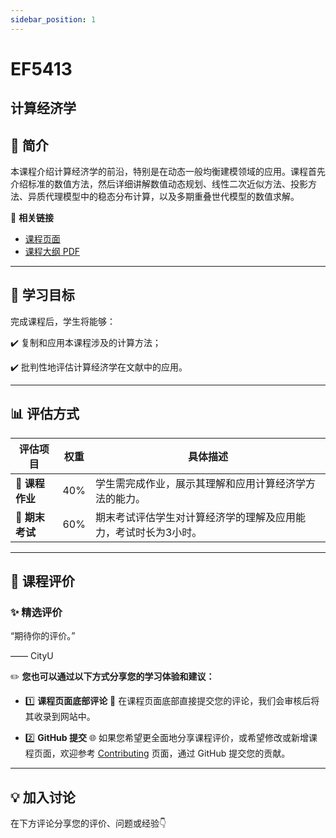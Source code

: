 ```yaml
---
sidebar_position: 1
---
```


# EF5413
## 计算经济学

## **📘 简介**
本课程介绍计算经济学的前沿，特别是在动态一般均衡建模领域的应用。课程首先介绍标准的数值方法，然后详细讲解数值动态规划、线性二次近似方法、投影方法、异质代理模型中的稳态分布计算，以及多期重叠世代模型的数值求解。

🔗 **相关链接**
- [课程页面](https://www.cityu.edu.hk/catalogue/pg/202425/course/EF5413.htm)
- [课程大纲 PDF](https://www.cityu.edu.hk/catalogue/pg/202425/course/EF5413.pdf)

---

## **🎯 学习目标**

完成课程后，学生将能够：

✔️ 复制和应用本课程涉及的计算方法；

✔️ 批判性地评估计算经济学在文献中的应用。

---

## **📊 评估方式**

| **评估项目**          | **权重** | **具体描述**                                                                                       |
|----------------------|---------|---------------------------------------------------------------------------------------------------|
| **📄 课程作业**       | 40%     | 学生需完成作业，展示其理解和应用计算经济学方法的能力。                                            |
| **📝 期末考试**       | 60%     | 期末考试评估学生对计算经济学的理解及应用能力，考试时长为3小时。                                  |

---

## **💬 课程评价**

### ✨ **精选评价**
<div className={commentStyles.commentBox}>
    <p className={commentStyles.commentText}>
        “期待你的评价。”
    </p>
    <p className={commentStyles.commentAuthor}>—— CityU</p>
</div>

✏️ **您也可以通过以下方式分享您的学习体验和建议：**

- 1️⃣ **课程页面底部评论**
💬 在课程页面底部直接提交您的评论，我们会审核后将其收录到网站中。

- 2️⃣ **GitHub 提交**
🌐 如果您希望更全面地分享课程评价，或希望修改或新增课程页面，欢迎参考 [Contributing](https://penjc.github.io/CityU/contributing) 页面，通过 GitHub 提交您的贡献。



---

## **💡 加入讨论**

在下方评论分享您的评价、问题或经验👇
<Utterances />
